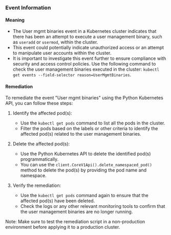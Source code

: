 
### Event Information

#### Meaning

- The User mgmt binaries event in a Kubernetes cluster indicates that there has been an attempt to execute a user management binary, such as `useradd` or `usermod`, within the cluster.
- This event could potentially indicate unauthorized access or an attempt to manipulate user accounts within the cluster.
- It is important to investigate this event further to ensure compliance with security and access control policies. Use the following command to check the user management binaries executed in the cluster: `kubectl get events --field-selector reason=UserMgmtBinaries`.

#### Remediation

To remediate the event "User mgmt binaries" using the Python Kubernetes API, you can follow these steps:

1. Identify the affected pod(s):
   - Use the `kubectl get pods` command to list all the pods in the cluster.
   - Filter the pods based on the labels or other criteria to identify the affected pod(s) related to the user management binaries.

2. Delete the affected pod(s):
   - Use the Python Kubernetes API to delete the identified pod(s) programmatically.
   - You can use the `client.CoreV1Api().delete_namespaced_pod()` method to delete the pod(s) by providing the pod name and namespace.

3. Verify the remediation:
   - Use the `kubectl get pods` command again to ensure that the affected pod(s) have been deleted.
   - Check the logs or any other relevant monitoring tools to confirm that the user management binaries are no longer running.

Note: Make sure to test the remediation script in a non-production environment before applying it to a production cluster.

